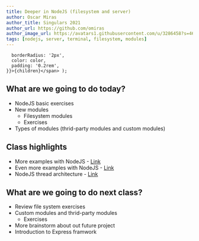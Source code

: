 ```yaml
---
title: Deeper in NodeJS (filesystem and server)
author: Oscar Miras
author_title: Singulars 2021
author_url: https://github.com/omiras
author_image_url: https://avatars1.githubusercontent.com/u/3286458?s=460&v=4
tags: [nodejs, server, terminal, filesystem, modules]
---
```


      borderRadius: '2px',
      color: color,
      padding: '0.2rem',
    }}>{children}</span> );

## __<Highlight color="#ff8000">What are we going to do today?</Highlight>__

* NodeJS basic exercises
* New modules
    * Filesystem modules
    * Exercises
* Types of modules (thrid-party modules and custom modules)



## __<Highlight color="#ff8000">Class highlights</Highlight>__ 

* More examples with NodeJS - [Link](http://nicholasjohnson.com/node/course/exercises/)
* Even more examples with NodeJS - [Link](https://github.com/marioterron/node-exercises)
* NodeJS thread architecture - [Link](https://medium.com/preezma/node-js-event-loop-architecture-go-deeper-node-core-c96b4cec7aa4)



## __<Highlight color="#ff8000">What are we going to do next class?</Highlight>__

* Review file system exercises
* Custom modules and thrid-party modules
    * Exercises
* More brainstorm about out future project
* Introduction to Express framwork

